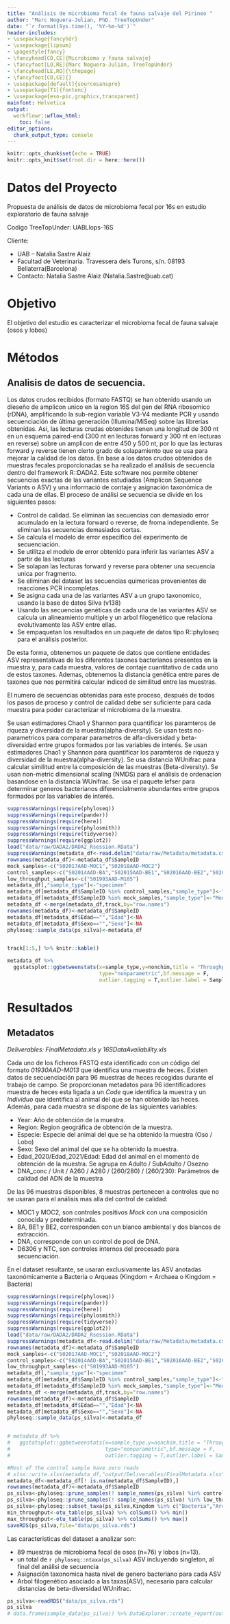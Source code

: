 ```yaml
---
title: "Análisis de microbioma fecal de fauna salvaje del Pirineo "
author: "Marc Noguera-Julian, PhD. TreeTopUnder"
date: "`r format(Sys.time(), '%Y-%m-%d')`"
header-includes:
- \usepackage{fancyhdr}
- \usepackage{lipsum}
- \pagestyle{fancy}
- \fancyhead[CO,CE]{Microbioma y fauna salvaje}
- \fancyfoot[LO,RE]{Marc Noguera-Julian, TreeTopUnder}
- \fancyhead[LE,RO]{\thepage}
- \fancyfoot[CO,CE]{}
- \usepackage[default]{sourcesanspro}
- \usepackage[T1]{fontenc}
- \usepackage{eso-pic,graphicx,transparent}
mainfont: Helvetica
output:
  workflowr::wflow_html:
    toc: false
editor_options:
  chunk_output_type: console
---
```

```r
knitr::opts_chunk$set(echo = TRUE)
knitr::opts_knit$set(root.dir = here::here())
```
# Datos del Proyecto

Propuesta de análisis de datos de microbioma fecal por 16s en estudio exploratorio de fauna salvaje

Codigo TreeTopUnder: UABLlops-16S

Cliente: 

* UAB – Natalia Sastre Alaiz 
* Facultad de Veterinaria. Travessera dels Turons, s/n. 08193 Bellaterra(Barcelona)   
* Contacto: Natalia Sastre Alaiz (Natalia.Sastre@uab.cat)

# Objetivo
El objetivo del estudio es caracterizar el microbioma fecal de fauna salvaje (osos y lobos)

# Métodos

## Analisis de datos de secuencia.
Los datos crudos recibidos (formato FASTQ) se han obtenido usando un dieseño de amplicon unico en la region 16S del gen del RNA ribosomico (rDNA), amplificando la sub-region variable V3-V4 mediante PCR y usando secuenciación de última generación (Illumina/MiSeq) sobre las librerias obtenidas. Asi, las lecturas crudas obtenides tienen una longitud de 300 nt en un esquema paired-end (300 nt en lecturas forward y 300 nt en lecturas en reverse) sobre un amplicon de entre 450 y 500 nt, por lo que las lecturas forward y reverse tienen cierto grado de solapamiento que se usa para mejorar la calidad de los datos.
En base a los datos crudos obtenidos de muestras fecales proporcionadas se ha realizado el análisis de secuencia dentro del framework R::DADA2. Este software nos permite obtener secuencias exactas de las variantes estudiadas (Amplicon Sequence Variants o ASV) y una informació de contaje y asignación taxonómica de cada una de ellas. El proceso de análisi se secuencia se divide en los siguientes pasos:

* Control de calidad. Se eliminan las secuencias con demasiado error acumulado en la lectura forward o reverse, de froma independiente. Se eliminan las secuencias demasiados cortas.
* Se calcula el modelo de error especifico del experimento de secuenciación.
* Se utilitza el modelo de error obtenido para inferir las variantes ASV a partir de las lecturas
* Se solapan las lecturas forward y reverse para obtener una secuencia unica por fragmento.
* Se eliminan del dataset las secuencias quimericas provenientes de reacciones PCR incompletas.
* Se asigna cada una de las variantes ASV a un grupo taxonomico, usando la base de datos Silva (v138)
* Usando las secuencias genéticas de cada una de las variantes ASV se calcula un alineamiento multiple y un arbol filogenético que relaciona evolutivamente las ASV entre ellas.
* Se empaquetan los resultados en un paquete de datos tipo R::phyloseq para el análisis posterior. 

De esta forma, obtenemos un paquete de datos que contiene entidades ASV representativas de los diferentes taxones bacterianos presentes en la muestra y, para cada muestra, valores de contaje cuantitativo de cada uno de estos taxones. Ademas, obtenemos la distancia genética entre pares de taxones que nos permitirá calcular indiced de similitud entre las muestras.

El numero de secuencias obtenidas para este proceso, después de todos los pasos de proceso y control de calidad debe ser suficiente para cada muestra para poder caracterizar el microbioma de la muestra.

Se usan estimadores Chao1 y Shannon para quantificar los paramteros de riqueza y diversidad de la muestra(alpha-diversity). Se usan tests no-parametricos para comparar parametros de alfa-diversidad y beta-diversidad entre grupos formados por las variables de interés. Se usan estimadores Chao1 y Shannon para quantificar los paramteros de riqueza y diversidad de la muestra(alpha-diversity). Se usa distancia WUnifrac para calcular similitud entre la composición de las muestras (Beta-diversity). Se usan non-metric dimensional scaling (NMDS) para el análisis de ordenacion basandose en la distancia WUnifrac. Se usa el paquete lefser para determinar generos bacterianos diferencialmente abundantes entre grupos formados por las variables de interés.

```r
suppressWarnings(require(phyloseq))
suppressWarnings(require(pander))
suppressWarnings(require(here))
suppressWarnings(require(phylosmith))
suppressWarnings(require(tidyverse))
suppressWarnings(require(ggplot2))
load("data/raw/DADA2/DADA2_Rsession.RData")
suppressWarnings(metadata_df<-read.delim("data/raw/Metadata/metadata.csv",check.names=F,sep = ","))
rownames(metadata_df)<-metadata_df$SampleID
mock_samples<-c("S02017AAD-MOC1","S02018AAD-MOC2")
control_samples<-c("S02014AAD-BA","S02015AAD-BE1","S02016AAD-BE2","S02019AAD-DNA","S02020AAD-D6306","S02021AAD-NTC")
low_throughput_samples<-c("S01993AAD-M105")
metadata_df[,"sample_type"]<-"specimen"
metadata_df[metadata_df$SampleID %in% control_samples,"sample_type"]<-"Control"
metadata_df[metadata_df$SampleID %in% mock_samples,"sample_type"]<-"Mock"
metadata_df <-merge(metadata_df,track,by="row.names")
rownames(metadata_df)<-metadata_df$SampleID
metadata_df[metadata_df$Edad=="","Edad"]<-NA
metadata_df[metadata_df$Sexo=="","Sexo"]<-NA
phyloseq::sample_data(ps_silva)<-metadata_df


track[1:5,] %>% knitr::kable()

metadata_df %>% 
  ggstatsplot::ggbetweenstats(x=sample_type,y=nonchim,title = "Throughput vs Sample Type",
                              type="nonparametric",bf.message = F,
                              outlier.tagging = T,outlier.label = SampleID)


```

# Resultados

## Metadatos

_Deliverables: FinalMetadata.xls y 16SDataAvailability.xls_

Cada uno de los ficheros FASTQ esta identificado con un código del formato _01930AAD-M013_ que identifica una muestra de heces. Existen datos de secuenciación para 96 muestras de heces recogidas durante el trabajo de campo. Se proporcionan metadatos para 96 identificadores muestra de heces esta ligada a un _Code_ que identifica la muestra y un _Individuo_ que identifica al animal del que se han obtenido las heces. Además, para cada muestra se dispone de las siguientes variables: 

* Year: Año de obtención de la muestra.
* Region: Region geográfica de obtención de la muestra.
* Especie: Especie del animal del que se ha obtenido la muestra (Oso / Lobo)
* Sexo: Sexo del animal del que se ha obtenido la muestra.
* Edad_2020/Edad_2021/Edad: Edad del animal en el momento de obtención de la muestra. Se agrupa en Adulto / SubAdulto / Osezno
* DNA_conc / Unit / A260 / A280	/ (260/280)	/ (260/230): Parámetros de calidad del ADN de la muestra

De las 96 muestras disponibles, 8 muestras pertenecen a controles que no se usaran para el análisis mas alla del control de calidad:

* MOC1 y MOC2, son controles positivos _Mock_ con una composición conocida y predeterminada.
* BA, BE1 y BE2, corresponden con un blanco ambiental y dos blancos de extracción.
* DNA, corresponde con un control de pool de DNA.
* D6306 y NTC, son controles internos del procesado para secuenciación.

En el dataset resultante, se usaran exclusivamente las ASV anotadas taxonómicamente a Bacteria o Arqueas (Kingdom = Archaea o Kingdom = Bacteria)

```r
suppressWarnings(require(phyloseq))
suppressWarnings(require(pander))
suppressWarnings(require(here))
suppressWarnings(require(phylosmith))
suppressWarnings(require(tidyverse))
suppressWarnings(require(ggplot2))
load("data/raw/DADA2/DADA2_Rsession.RData")
suppressWarnings(metadata_df<-read.delim("data/raw/Metadata/metadata.csv",check.names=F,sep = ","))
rownames(metadata_df)<-metadata_df$SampleID
mock_samples<-c("S02017AAD-MOC1","S02018AAD-MOC2")
control_samples<-c("S02014AAD-BA","S02015AAD-BE1","S02016AAD-BE2","S02019AAD-DNA","S02020AAD-D6306","S02021AAD-NTC")
low_throughput_samples<-c("S01993AAD-M105")
metadata_df[,"sample_type"]<-"specimen"
metadata_df[metadata_df$SampleID %in% control_samples,"sample_type"]<-"Control"
metadata_df[metadata_df$SampleID %in% mock_samples,"sample_type"]<-"Mock"
metadata_df <-merge(metadata_df,track,by="row.names")
rownames(metadata_df)<-metadata_df$SampleID
metadata_df[metadata_df$Edad=="","Edad"]<-NA
metadata_df[metadata_df$Sexo=="","Sexo"]<-NA
phyloseq::sample_data(ps_silva)<-metadata_df


# metadata_df %>% 
#   ggstatsplot::ggbetweenstats(x=sample_type,y=nonchim,title = "Throughput vs Sample Type",
#                               type="nonparametric",bf.message = F,
#                               outlier.tagging = T,outlier.label = SampleID)

#Most of the control sample have zero reads
# xlsx::write.xlsx(metadata_df,"output/Deliverables/FinalMetadata.xlsx")
metadata_df<-metadata_df[! is.na(metadata_df$SampleID),]
rownames(metadata_df)<-metadata_df$SampleID
ps_silva<-phyloseq::prune_samples(! sample_names(ps_silva) %in% control_samples, ps_silva)
ps_silva<-phyloseq::prune_samples(! sample_names(ps_silva) %in% low_throughput_samples, ps_silva)
ps_silva<-phyloseq::subset_taxa(ps_silva,Kingdom %in% c("Bacteria","Archaea"))
min_throughput<-otu_table(ps_silva) %>% colSums() %>% min()
max_throughput<-otu_table(ps_silva) %>% colSums() %>% max()
saveRDS(ps_silva,file="data/ps_silva.rds")
```

Las caracteristicas del dataset a analizar son:
 
 * 89 muestras de microbioma fecal de osos (n=76) y lobos (n=13).
 * un total de `r phyloseq::ntaxa(ps_silva)` ASV incluyendo singleton, al final del análisi de secuencia
 * Asignación taxonomica hasta nivel de genero bacteriano para cada ASV
 * Arbol filogenético asociado a las taxas(ASV), necesario para calcular distancias de beta-diversidad WUnifrac.
 
```r
ps_silva<-readRDS("data/ps_silva.rds")
ps_silva
# data.frame(sample_data(ps_silva)) %>% DataExplorer::create_report(output_file = "docs/MetadataExplorer.html")
```
